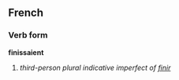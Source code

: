 ==French==
===Verb form===
'''finissaient'''

# ''third-person plural indicative imperfect of [[finir]]''